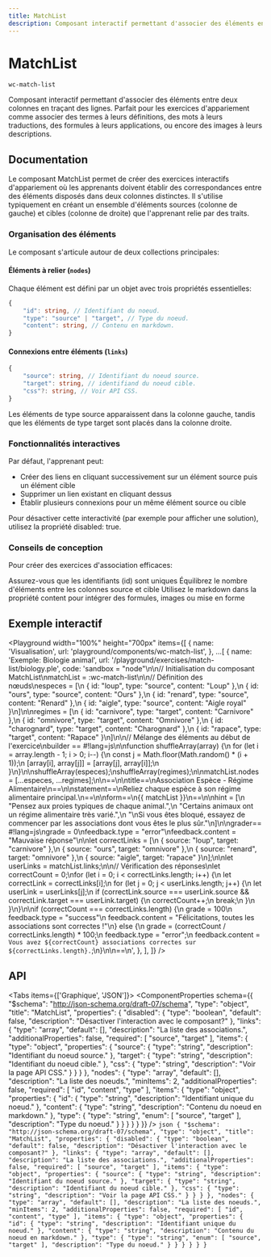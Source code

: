 ```yaml
---
title: MatchList
description: Composant interactif permettant d'associer des éléments entre deux colonnes en traçant des lignes. Parfait pour les exercices d'appariement comme associer des termes à leurs définitions, des mots à leurs traductions, des formules à leurs applications, ou encore des images à leurs descriptions.
---
```



# MatchList

`wc-match-list`

Composant interactif permettant d'associer des éléments entre deux colonnes en traçant des lignes. Parfait pour les exercices d'appariement comme associer des termes à leurs définitions, des mots à leurs traductions, des formules à leurs applications, ou encore des images à leurs descriptions.

## Documentation

Le composant MatchList permet de créer des exercices interactifs d'appariement où les apprenants doivent établir des correspondances entre des éléments disposés dans deux colonnes distinctes. Il s'utilise typiquement en créant un ensemble d'éléments sources (colonne de gauche) et cibles (colonne de droite) que l'apprenant relie par des traits.

### Organisation des éléments

Le composant s'articule autour de deux collections principales:

#### Éléments à relier (`nodes`)

Chaque élément est défini par un objet avec trois propriétés essentielles:

```typescript
{
    "id": string, // Identifiant du noeud.
    "type": "source" | "target", // Type du noeud.
    "content": string, // Contenu en markdown.
}
```

#### Connexions entre éléments (`links`)

```typescript
{
    "source": string, // Identifiant du noeud source.
    "target": string, // identifiand du noeud cible.
    "css"?: string, // Voir API CSS.
}
```

Les éléments de type source apparaissent dans la colonne gauche, tandis que les éléments de type target sont placés dans la colonne droite.

### Fonctionnalités interactives

Par défaut, l'apprenant peut:

- Créer des liens en cliquant successivement sur un élément source puis un élément cible
- Supprimer un lien existant en cliquant dessus
- Établir plusieurs connexions pour un même élément source ou cible

Pour désactiver cette interactivité (par exemple pour afficher une solution), utilisez la propriété disabled: true.

### Conseils de conception

Pour créer des exercices d'association efficaces:

Assurez-vous que les identifiants (id) sont uniques
Équilibrez le nombre d'éléments entre les colonnes source et cible
Utilisez le markdown dans la propriété content pour intégrer des formules, images ou mise en forme

## Exemple interactif

<Playground
  width="100%"
  height="700px"
  items={[
    {
      name: 'Visualisation',
      url: 'playground/components/wc-match-list',
    },
    ...[
      {
        name: 'Exemple: Biologie animal',
        url: '/playground/exercises/match-list/biology.ple',
        code: 'sandbox = "node"\n\n// Initialisation du composant MatchList\nmatchList = :wc-match-list\n\n// Définition des nœuds\nespeces = [\n  { id: "loup", type: "source", content: "Loup" },\n  { id: "ours", type: "source", content: "Ours" },\n  { id: "renard", type: "source", content: "Renard" },\n  { id: "aigle", type: "source", content: "Aigle royal" }\n]\n\nregimes = [\n  { id: "carnivore", type: "target", content: "Carnivore" },\n  { id: "omnivore", type: "target", content: "Omnivore" },\n  { id: "charognard", type: "target", content: "Charognard" },\n  { id: "rapace", type: "target", content: "Rapace" }\n]\n\n// Mélange des éléments au début de l\'exercice\nbuilder == #!lang=js\n\nfunction shuffleArray(array) {\n  for (let i = array.length - 1; i > 0; i--) {\n    const j = Math.floor(Math.random() * (i + 1));\n    [array[i], array[j]] = [array[j], array[i]];\n  }\n}\n\nshuffleArray(especes);\nshuffleArray(regimes);\n\nmatchList.nodes = [...especes, ...regimes];\n\n==\n\ntitle==\nAssociation Espèce - Régime Alimentaire\n==\n\nstatement==\nReliez chaque espèce à son régime alimentaire principal.\n==\n\nform==\n{{ matchList }}\n==\n\nhint = [\n  "Pensez aux proies typiques de chaque animal.",\n  "Certains animaux ont un régime alimentaire très varié.",\n  "\\nSi vous êtes bloqué, essayez de commencer par les associations dont vous êtes le plus sûr."\n]\n\ngrader== #!lang=js\ngrade = 0\nfeedback.type = "error"\nfeedback.content = "Mauvaise réponse"\n\nlet correctLinks = [\n  { source: "loup", target: "carnivore" },\n  { source: "ours", target: "omnivore" },\n  { source: "renard", target: "omnivore" },\n  { source: "aigle", target: "rapace" }\n];\n\nlet userLinks = matchList.links;\n\n// Vérification des réponses\nlet correctCount = 0;\nfor (let i = 0; i < correctLinks.length; i++) {\n  let correctLink = correctLinks[i];\n  for (let j = 0; j < userLinks.length; j++) {\n    let userLink = userLinks[j];\n    if (correctLink.source === userLink.source && correctLink.target === userLink.target) {\n      correctCount++;\n      break;\n    }\n  }\n}\n\nif (correctCount === correctLinks.length) {\n  grade = 100\n  feedback.type = "success"\n  feedback.content = "Félicitations, toutes les associations sont correctes !"\n} else {\n  grade = (correctCount / correctLinks.length) * 100;\n  feedback.type = "error";\n  feedback.content = `Vous avez ${correctCount} associations correctes sur ${correctLinks.length}.`;\n}\n\n==\n',
      },
    ],
  ]}
/>

## API

<Tabs items={['Graphique', 'JSON']}>
  <Tab>
    <ComponentProperties schema={{
  "$schema": "http://json-schema.org/draft-07/schema",
  "type": "object",
  "title": "MatchList",
  "properties": {
    "disabled": {
      "type": "boolean",
      "default": false,
      "description": "Désactiver l'interaction avec le composant?"
    },
    "links": {
      "type": "array",
      "default": [],
      "description": "La liste des associations.",
      "additionalProperties": false,
      "required": [
        "source",
        "target"
      ],
      "items": {
        "type": "object",
        "properties": {
          "source": {
            "type": "string",
            "description": "Identifiant du noeud source."
          },
          "target": {
            "type": "string",
            "description": "Identifiant du noeud cible."
          },
          "css": {
            "type": "string",
            "description": "Voir la page API CSS."
          }
        }
      }
    },
    "nodes": {
      "type": "array",
      "default": [],
      "description": "La liste des noeuds.",
      "minItems": 2,
      "additionalProperties": false,
      "required": [
        "id",
        "content",
        "type"
      ],
      "items": {
        "type": "object",
        "properties": {
          "id": {
            "type": "string",
            "description": "Identifiant unique du noeud."
          },
          "content": {
            "type": "string",
            "description": "Contenu du noeud en markdown."
          },
          "type": {
            "type": "string",
            "enum": [
              "source",
              "target"
            ],
            "description": "Type du noeud."
          }
        }
      }
    }
  }
}} />
  </Tab>
  <Tab>
    ```json
    {
  "$schema": "http://json-schema.org/draft-07/schema",
  "type": "object",
  "title": "MatchList",
  "properties": {
    "disabled": {
      "type": "boolean",
      "default": false,
      "description": "Désactiver l'interaction avec le composant?"
    },
    "links": {
      "type": "array",
      "default": [],
      "description": "La liste des associations.",
      "additionalProperties": false,
      "required": [
        "source",
        "target"
      ],
      "items": {
        "type": "object",
        "properties": {
          "source": {
            "type": "string",
            "description": "Identifiant du noeud source."
          },
          "target": {
            "type": "string",
            "description": "Identifiant du noeud cible."
          },
          "css": {
            "type": "string",
            "description": "Voir la page API CSS."
          }
        }
      }
    },
    "nodes": {
      "type": "array",
      "default": [],
      "description": "La liste des noeuds.",
      "minItems": 2,
      "additionalProperties": false,
      "required": [
        "id",
        "content",
        "type"
      ],
      "items": {
        "type": "object",
        "properties": {
          "id": {
            "type": "string",
            "description": "Identifiant unique du noeud."
          },
          "content": {
            "type": "string",
            "description": "Contenu du noeud en markdown."
          },
          "type": {
            "type": "string",
            "enum": [
              "source",
              "target"
            ],
            "description": "Type du noeud."
          }
        }
      }
    }
  }
}
    ```
  </Tab>
</Tabs>
